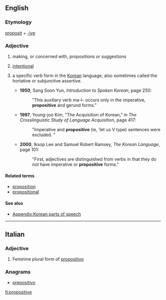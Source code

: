==English==

===Etymology===

[[proposit]] + [[-ive]]

===Adjective===
{{en-adj|-}}

# making, or concerned with, propositions or suggestions
# {{context|medicine|of a movement|lang=en}} [[intentional]]
# {{context|linguistics|Korean language|lang=en}} a specific verb form in the [[Korean]] language, also sometimes called the hortative or subjunctive assertive.
#* '''1950''', Sang Soon Yun, ''Introduction to Spoken Korean'', page 250:
#*: "This auxiliary verb ma-l- occurs only in the imperative, '''propositive''' and gerund forms."
#* '''1997''', Young-joo Kim, "The Acquisition of Korean," in ''The Crosslinguistic Study of Language Acquisition'', page 417:
#*: "Imperative and '''propositive''' (ie, 'let us V type) sentences were excluded. "
#* '''2000''', Iksop Lee and Samuel Robert Ramsey, ''The Korean Language'', page 101:
#*: "First, adjectives are distinguished from verbs in that they do not have imperative or '''propositive''' forms."

====Related terms====
* [[proposition]]
* [[propositional]]

====See also====
* [[Appendix:Korean parts of speech]]

----

==Italian==

===Adjective===
{{head|it|adjective form}}

# Feminine plural form of [[propositivo]]

===Anagrams===
* [[prepositivo#Italian|prepositivo]]

[[fi:propositive]]